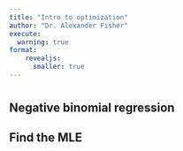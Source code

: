 ```yaml
---
title: "Intro to optimization"
author: "Dr. Alexander Fisher"
execute:
  warning: true
format: 
    revealjs:
      smaller: true
---
```


# 

## Negative binomial regression

## Find the MLE